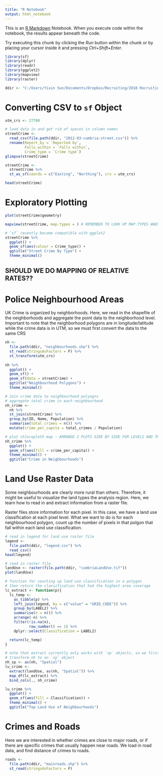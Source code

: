 ```yaml
---
title: "R Notebook"
output: html_notebook
---
```


This is an [R Markdown](http://rmarkdown.rstudio.com) Notebook. When you execute code within the notebook, the results appear beneath the code. 

Try executing this chunk by clicking the *Run* button within the chunk or by placing your cursor inside it and pressing *Ctrl+Shift+Enter*. 

```r
library(sf)
library(dplyr)
library(readr)
library(ggplot2)
library(mapview)
library(raster)

ddir <- "C:/Users/Yixin Sun/Documents/Dropbox/Recruiting/2018 Recruiting/epic_orientation/data/Spatial_Exercise"
```

# Converting CSV to `sf` Object

```r
utm_crs <- 27700

# load data in and get rid of spaces in column names
streetCrime <- 
  read_csv(file.path(ddir, "2012-03-cumbria-street.csv")) %>%
  rename(Report_by = `Reported by`, 
         Falls_within = `Falls within`, 
         Crime_type = `Crime type`)
glimpse(streetCrime)

streetCrime <-
  streetCrime %>%
  st_as_sf(coords = c("Easting", "Northing"), crs = utm_crs)

head(streetCrime)

```

# Exploratory Plotting
```r
plot(streetCrime$geometry)

mapview(streetCrime, map.types = ) # REMEMBER TO LOOK UP MAP.TYPES WHEN THERE'S INTERNET

# `sf` recently became compatible with ggplot2
streetCrime %>%
  ggplot() + 
  geom_sf(aes(colour = Crime_type)) + 
  ggtitle("Street Crime By Type") + 
  theme_minimal()

```
## SHOULD WE DO MAPPING OF RELATIVE RATES??

# Police Neighbourhood Areas
UK Crime is organized by neighborhoods. Here, we read in the shapefile of the neighborhoods and aggregate the point data to the neighborhood level. 
Important to note that the neighborhood polygons are in longitude/latitude while the crime data is in UTM, so we must first convert the data to the same CRS

```r
nh <- 
  file.path(ddir, "neighbourhoods.shp") %>%
  st_read(stringsAsFactors = F) %>%
  st_transform(utm_crs)
  
nh %>%
  ggplot() + 
  geom_sf() +
  geom_sf(data = streetCrime) + 
  ggtitle("Neighbourhood Polygons") + 
  theme_minimal()

# Join crime data to neighbourhood polyogns
# aggregate total crime in each neighbourhood 
nh_crime <-
  nh %>%
  st_join(streetCrime) %>% 
  group_by(ID, Name, Population) %>%
  summarise(total_crimes = n()) %>%
  mutate(crime_per_capita = total_crimes / Population)

# plot chloropleth map - ARRANGE 2 PLOTS SIDE BY SIDE FOR LEVELS AND THEN PER CAPITA
nh_crime %>%
  ggplot() +
  geom_sf(aes(fill = crime_per_capita)) + 
  theme_minimal() + 
  ggtitle("Crime in Neighbourhoods")

```

# Land Use Raster Data
Some neighbourhoods are clearly more rural than others. Therefore, it might be useful to visualize the land types the analysis region. Here, we learn how to read in and extract information from a raster file. 

Raster files store information for each pixel. In this case, we have a land use classification at each pixel level. What we want to do is for each neighbourhood polygon, count up the number of pixels in that polgon that fall within each land use classification.

```r
# read in legend for land use raster file
legend <- 
  file.path(ddir, "legend.csv") %>%
  read_csv()
head(legend)

# read in raster file
landUse <- raster(file.path(ddir, "cumbriaLandUse.tif"))
plot(landUse)

# function for counting up land use classification in a polygon
# then return the classification that had the highest area coverage
lc_extract <- function(p){
  lc_temp <- 
    as_tibble(p) %>%
    left_join(legend, by = c("value" = "GRID_CODE")) %>%
    group_by(LABEL2) %>%
    summarise(n = n()) %>%
    arrange(-n) %>%
    filter(!is.na(n), 
           row_number() == 1) %>%
    dplyr::select(Classification = LABEL2)

  return(lc_temp)
}

# note that extract currently only works with `sp` objects, so we first 
# transform nh to an `sp` object
nh_sp <- as(nh, "Spatial")
lu_crime <- 
  extract(landUse, as(nh, "Spatial")) %>%
  map_df(lc_extract) %>%
  bind_cols(., nh_crime)

lu_crime %>%
  ggplot() +
  geom_sf(aes(fill = Classification)) + 
  theme_minimal() + 
  ggtitle("Top Land Use of Neighbourhoods")

```


# Crimes and Roads
Here we are interested in whether crimes are close to major roads, or if there are specific crimes that usually happen near roads. We load in road data, and find distance of crimes to roads. 


```r
roads <- 
  file.path(ddir, "mainroads.shp") %>%
  st_read(stringsAsFactors = F) 

```

